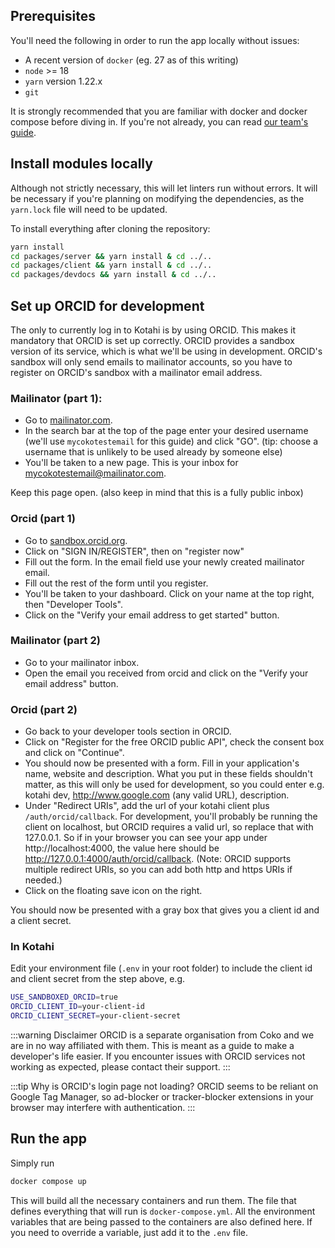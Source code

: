 ## Prerequisites

You'll need the following in order to run the app locally without issues:
* A recent version of `docker` (eg. 27 as of this writing)
* `node` >= 18
* `yarn` version 1.22.x
* `git`

It is strongly recommended that you are familiar with docker and docker compose
before diving in. If you're not already, you can read 
[our team's guide](https://devdocs.coko.app/docs/general/other-guides/docker).

## Install modules locally

Although not strictly necessary, this will let linters run without errors. It
will be necessary if you're planning on modifying the dependencies, as the 
`yarn.lock` file will need to be updated.

To install everything after cloning the repository:
```sh
yarn install
cd packages/server && yarn install & cd ../..
cd packages/client && yarn install & cd ../..
cd packages/devdocs && yarn install & cd ../..
```

## Set up ORCID for development

The only to currently log in to Kotahi is by using ORCID. This makes it mandatory
that ORCID is set up correctly. ORCID provides a sandbox version of its service,
which is what we'll be using in development. ORCID's sandbox will only send emails 
to mailinator accounts, so you have to register on ORCID's sandbox with a 
mailinator email address.

### Mailinator (part 1):

* Go to [mailinator.com](mailinator.com).
* In the search bar at the top of the page enter your desired username 
(we'll use `mycokotestemail` for this guide) and click "GO". (tip: choose a 
username that is unlikely to be used already by someone else)
* You'll be taken to a new page. This is your inbox for mycokotestemail@mailinator.com. 

Keep this page open. (also keep in mind that this is a fully public inbox)

### Orcid (part 1)

* Go to [sandbox.orcid.org](sandbox.orcid.org).
* Click on "SIGN IN/REGISTER", then on "register now"
* Fill out the form. In the email field use your newly created mailinator email.
* Fill out the rest of the form until you register.
* You'll be taken to your dashboard. Click on your name at the top right, then "Developer Tools".
* Click on the "Verify your email address to get started" button.

### Mailinator (part 2)

* Go to your mailinator inbox.
* Open the email you received from orcid and click on the "Verify your email address" button.

### Orcid (part 2)

* Go back to your developer tools section in ORCID.
* Click on "Register for the free ORCID public API", check the consent box and 
click on "Continue".
* You should now be presented with a form. Fill in your application's name, 
website and description. What you put in these fields shouldn't matter, as this 
will only be used for development, so you could enter e.g. kotahi dev, 
http://www.google.com (any valid URL), description.
* Under "Redirect URIs", add the url of your kotahi client plus `/auth/orcid/callback`. 
For development, you'll probably be running the client on localhost, but ORCID 
requires a valid url, so replace that with 127.0.0.1. So if in your browser you 
can see your app under http://localhost:4000, the value here should be 
http://127.0.0.1:4000/auth/orcid/callback. (Note: ORCID supports multiple 
redirect URIs, so you can add both http and https URIs if needed.)
* Click on the floating save icon on the right.

You should now be presented with a gray box that gives you a client id and a client secret.

### In Kotahi

Edit your environment file (`.env` in your root folder) to include the client 
id and client secret from the step above, e.g.

```sh
USE_SANDBOXED_ORCID=true
ORCID_CLIENT_ID=your-client-id
ORCID_CLIENT_SECRET=your-client-secret
```

:::warning Disclaimer
ORCID is a separate organisation from Coko and we are in no way affiliated with 
them. This is meant as a guide to make a developer's life easier. If you 
encounter issues with ORCID services not working as expected, please contact 
their support.
:::

:::tip Why is ORCID's login page not loading?
ORCID seems to be reliant on Google Tag Manager, so ad-blocker or 
tracker-blocker extensions in your browser may interfere with authentication.
:::

## Run the app

Simply run
```sh
docker compose up
```

This will build all the necessary containers and run them. The file that 
defines everything that will run is `docker-compose.yml`. All the environment
variables that are being passed to the containers are also defined here. If 
you need to override a variable, just add it to the `.env` file.
